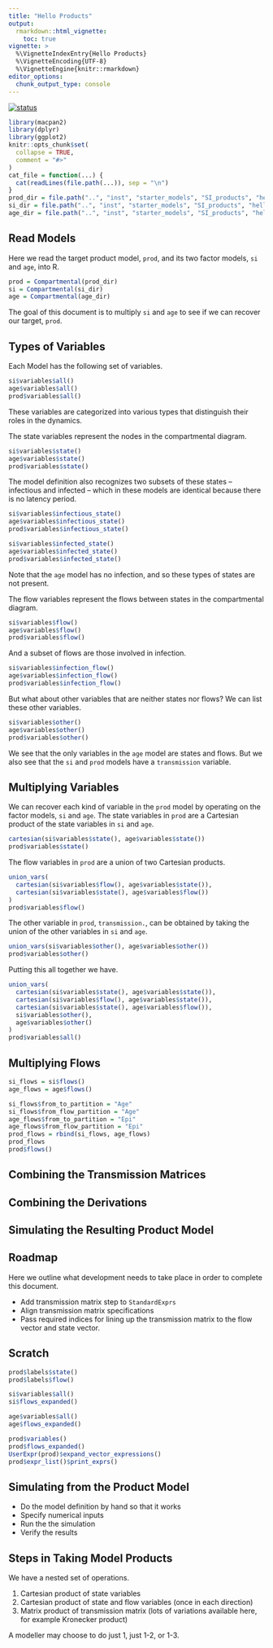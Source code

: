 ```yaml
---
title: "Hello Products"
output:
  rmarkdown::html_vignette:
    toc: true
vignette: >
  %\VignetteIndexEntry{Hello Products}
  %\VignetteEncoding{UTF-8}
  %\VignetteEngine{knitr::rmarkdown}
editor_options: 
  chunk_output_type: console
---
```


[![status](https://img.shields.io/badge/status-working%20draft-red)](https://img.shields.io/badge/status-working%20draft-red)

```r
library(macpan2)
library(dplyr)
library(ggplot2)
knitr::opts_chunk$set(
  collapse = TRUE,
  comment = "#>"
)
cat_file = function(...) {
  cat(readLines(file.path(...)), sep = "\n")
}
prod_dir = file.path("..", "inst", "starter_models", "SI_products", "hello_products")
si_dir = file.path("..", "inst", "starter_models", "SI_products", "hello_si")
age_dir = file.path("..", "inst", "starter_models", "SI_products", "hello_age")
```

## Read Models

Here we read the target product model, `prod`, and its two factor models, `si` and `age`, into R.

```r
prod = Compartmental(prod_dir)
si = Compartmental(si_dir)
age = Compartmental(age_dir)
```

The goal of this document is to multiply `si` and `age` to see if we can recover our target, `prod`.

## Types of Variables

Each Model has the following set of variables.

```r
si$variables$all()
age$variables$all()
prod$variables$all()
```

These variables are categorized into various types that distinguish their roles in the dynamics.

The state variables represent the nodes in the compartmental diagram.

```r
si$variables$state()
age$variables$state()
prod$variables$state()
```

The model definition also recognizes two subsets of these states -- infectious and infected -- which in these models are identical because there is no latency period.

```r
si$variables$infectious_state()
age$variables$infectious_state()
prod$variables$infectious_state()
```

```r
si$variables$infected_state()
age$variables$infected_state()
prod$variables$infected_state()
```

Note that the `age` model has no infection, and so these types of states are not present.

The flow variables represent the flows between states in the compartmental diagram.

```r
si$variables$flow()
age$variables$flow()
prod$variables$flow()
```

And a subset of flows are those involved in infection.

```r
si$variables$infection_flow()
age$variables$infection_flow()
prod$variables$infection_flow()
```

But what about other variables that are neither states nor flows? We can list these other variables.

```r
si$variables$other()
age$variables$other()
prod$variables$other()
```

We see that the only variables in the `age` model are states and flows. But we also see that the `si` and `prod` models have a `transmission` variable.


## Multiplying Variables

We can recover each kind of variable in the `prod` model by operating on the factor models, `si` and `age`. The state variables in `prod` are a Cartesian product of the state variables in `si` and `age`.

```r
cartesian(si$variables$state(), age$variables$state())
prod$variables$state()
```

The flow variables in `prod` are a union of two Cartesian products.

```r
union_vars(
  cartesian(si$variables$flow(), age$variables$state()),
  cartesian(si$variables$state(), age$variables$flow())
)
prod$variables$flow()
```

The other variable in `prod`, `transmission.`, can be obtained by taking the union of the other variables in `si` and `age`.

```r
union_vars(si$variables$other(), age$variables$other())
prod$variables$other()
```

Putting this all together we have.

```r
union_vars(
  cartesian(si$variables$state(), age$variables$state()),
  cartesian(si$variables$flow(), age$variables$state()),
  cartesian(si$variables$state(), age$variables$flow()),
  si$variables$other(),
  age$variables$other()
)
prod$variables$all()
```

## Multiplying Flows

```r
si_flows = si$flows()
age_flows = age$flows()
```

```r
si_flows$from_to_partition = "Age"
si_flows$from_flow_partition = "Age"
age_flows$from_to_partition = "Epi"
age_flows$from_flow_partition = "Epi"
prod_flows = rbind(si_flows, age_flows)
prod_flows
prod$flows()
```

## Combining the Transmission Matrices

## Combining the Derivations

## Simulating the Resulting Product Model


## Roadmap

Here we outline what development needs to take place in order to complete this document.

* Add transmission matrix step to `StandardExprs`
* Align transmission matrix specifications
* Pass required indices for lining up the transmission matrix to the flow vector and state vector.

## Scratch


```r
prod$labels$state()
prod$labels$flow()
```

```r
si$variables$all()
si$flows_expanded()
```

```r
age$variables$all()
age$flows_expanded()
```


```r
prod$variables()
prod$flows_expanded()
UserExpr(prod)$expand_vector_expressions()
prod$expr_list()$print_exprs()
```


## Simulating from the Product Model

* Do the model definition by hand so that it works
* Specify numerical inputs
* Run the the simulation
* Verify the results


## Steps in Taking Model Products

We have a nested set of operations.

1. Cartesian product of state variables
2. Cartesian product of state and flow variables (once in each direction)
3. Matrix product of transmission matrix (lots of variations available here, for example Kronecker product)

A modeller may choose to do just 1, just 1-2, or 1-3.
